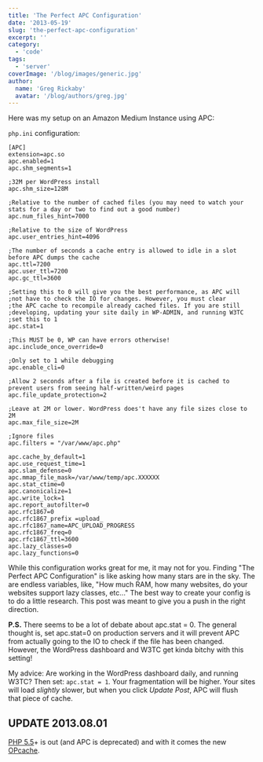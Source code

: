 ```yaml
---
title: 'The Perfect APC Configuration'
date: '2013-05-19'
slug: 'the-perfect-apc-configuration'
excerpt: ''
category:
  - 'code'
tags:
  - 'server'
coverImage: '/blog/images/generic.jpg'
author:
  name: 'Greg Rickaby'
  avatar: '/blog/authors/greg.jpg'
---
```


Here was my setup on an Amazon Medium Instance using APC:

`php.ini` configuration:

```text
[APC]
extension=apc.so
apc.enabled=1
apc.shm_segments=1

;32M per WordPress install
apc.shm_size=128M

;Relative to the number of cached files (you may need to watch your stats for a day or two to find out a good number)
apc.num_files_hint=7000

;Relative to the size of WordPress
apc.user_entries_hint=4096

;The number of seconds a cache entry is allowed to idle in a slot before APC dumps the cache
apc.ttl=7200
apc.user_ttl=7200
apc.gc_ttl=3600

;Setting this to 0 will give you the best performance, as APC will
;not have to check the IO for changes. However, you must clear
;the APC cache to recompile already cached files. If you are still
;developing, updating your site daily in WP-ADMIN, and running W3TC
;set this to 1
apc.stat=1

;This MUST be 0, WP can have errors otherwise!
apc.include_once_override=0

;Only set to 1 while debugging
apc.enable_cli=0

;Allow 2 seconds after a file is created before it is cached to prevent users from seeing half-written/weird pages
apc.file_update_protection=2

;Leave at 2M or lower. WordPress does't have any file sizes close to 2M
apc.max_file_size=2M

;Ignore files
apc.filters = "/var/www/apc.php"

apc.cache_by_default=1
apc.use_request_time=1
apc.slam_defense=0
apc.mmap_file_mask=/var/www/temp/apc.XXXXXX
apc.stat_ctime=0
apc.canonicalize=1
apc.write_lock=1
apc.report_autofilter=0
apc.rfc1867=0
apc.rfc1867_prefix =upload_
apc.rfc1867_name=APC_UPLOAD_PROGRESS
apc.rfc1867_freq=0
apc.rfc1867_ttl=3600
apc.lazy_classes=0
apc.lazy_functions=0
```

While this configuration works great for me, it may not for you. Finding "The Perfect APC Configuration" is like asking how many stars are in the sky. The are endless variables, like, "How much RAM, how many websites, do your websites support lazy classes, etc..." The best way to create your config is to do a little research. This post was meant to give you a push in the right direction.

**P.S.** There seems to be a lot of debate about apc.stat = 0. The general thought is, set apc.stat=0 on production servers and it will prevent APC from actually going to the IO to check if the file has been changed. However, the WordPress dashboard and W3TC get kinda bitchy with this setting!

My advice: Are working in the WordPress dashboard daily, and running W3TC? Then set: `apc.stat = 1`. Your fragmentation will be higher. Your sites will load _slightly_ slower, but when you click _Update Post_, APC will flush that piece of cache.

## UPDATE 2013.08.01

[PHP 5.5](http://php.net/archive/2013.php#id2013-07-18-1)\+ is out (and APC is deprecated) and with it comes the new [OPcache](http://www.php.net/manual/en/opcache.installation.php).
